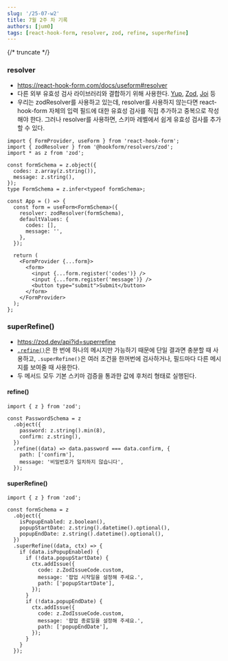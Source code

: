 ```yaml
---
slug: '/25-07-w2'
title: 7월 2주 차 기록
authors: [jum0]
tags: [react-hook-form, resolver, zod, refine, superRefine]
---
```


{/* truncate */}

### resolver

- https://react-hook-form.com/docs/useform#resolver
- 다른 외부 유효성 검사 라이브러리와 결합하기 위해 사용한다. [Yup](https://github.com/jquense/yup), [Zod](https://zod.dev/), [Joi](https://joi.dev/) 등
- 우리는 zodResolver를 사용하고 있는데, resolver를 사용하지 않는다면 react-hook-form 자체의 입력 필드에 대한 유효성 검사를 직접 추가하고 중복으로 작성해야 한다.
  그러나 resolver를 사용하면, 스키마 레벨에서 쉽게 유효성 검사를 추가할 수 있다.

```tsx
import { FormProvider, useForm } from 'react-hook-form';
import { zodResolver } from '@hookform/resolvers/zod';
import * as z from 'zod';

const formSchema = z.object({
  codes: z.array(z.string()),
  message: z.string(),
});
type FormSchema = z.infer<typeof formSchema>;

const App = () => {
  const form = useForm<FormSchema>({
    resolver: zodResolver(formSchema),
    defaultValues: {
      codes: [],
      message: '',
    },
  });

  return (
    <FormProvider {...form}>
      <form>
        <input {...form.register('codes')} />
        <input {...form.register('message')} />
        <button type="submit">Submit</button>
      </form>
    </FormProvider>
  );
};
```

### superRefine()

- https://zod.dev/api?id=superrefine
- [`.refine()`](https://zod.dev/api?id=refine)은 한 번에 하나의 메시지만 가능하기 때문에 단일 결과면 충분할 때 사용하고,
  `.superRefine()`은 여러 조건을 한꺼번에 검사하거나, 필드마다 다른 메시지를 보여줄 때 사용한다.
- 두 메서드 모두 기본 스키마 검증을 통과한 값에 후처리 형태로 실행된다.

#### refine()

```tsx
import { z } from 'zod';

const PasswordSchema = z
  .object({
    password: z.string().min(8),
    confirm: z.string(),
  })
  .refine((data) => data.password === data.confirm, {
    path: ['confirm'],
    message: '비밀번호가 일치하지 않습니다',
  });
```

#### superRefine()

```tsx
import { z } from 'zod';

const formSchema = z
  .object({
    isPopupEnabled: z.boolean(),
    popupStartDate: z.string().datetime().optional(),
    popupEndDate: z.string().datetime().optional(),
  })
  .superRefine((data, ctx) => {
    if (data.isPopupEnabled) {
      if (!data.popupStartDate) {
        ctx.addIssue({
          code: z.ZodIssueCode.custom,
          message: '팝업 시작일을 설정해 주세요.',
          path: ['popupStartDate'],
        });
      }
      if (!data.popupEndDate) {
        ctx.addIssue({
          code: z.ZodIssueCode.custom,
          message: '팝업 종료일을 설정해 주세요.',
          path: ['popupEndDate'],
        });
      }
    }
  });
```
